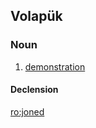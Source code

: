 ==Volapük==

===Noun===
{{vo-noun}}

# [[demonstration]]

====Declension====
{{vo-decl-noun}}

[[ro:joned]]